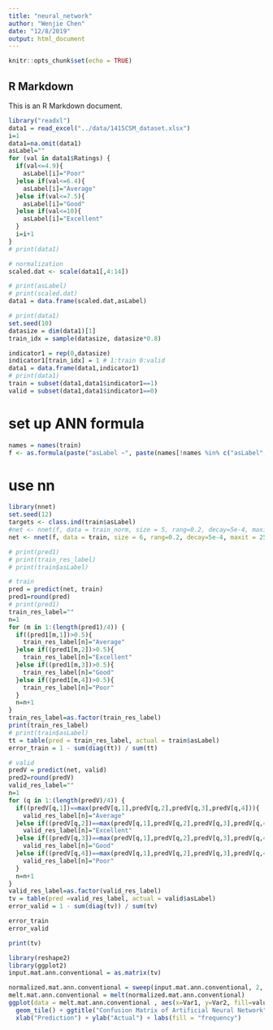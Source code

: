 ```yaml
---
title: "neural_network"
author: "Wenjie Chen"
date: "12/8/2019"
output: html_document
---
```


```r
knitr::opts_chunk$set(echo = TRUE)
```

## R Markdown

This is an R Markdown document. 

```r
library("readxl")
data1 = read_excel("../data/1415CSM_dataset.xlsx")
i=1
data1=na.omit(data1)
asLabel=""
for (val in data1$Ratings) {
  if(val<=4.9){
    asLabel[i]="Poor"
  }else if(val<=6.4){
    asLabel[i]="Average"
  }else if(val<=7.5){
    asLabel[i]="Good"
  }else if(val<=10){
    asLabel[i]="Excellent"
  }
  i=i+1
}
# print(data1)

# normalization
scaled.dat <- scale(data1[,4:14])

# print(asLabel)
# print(scaled.dat)
data1 = data.frame(scaled.dat,asLabel)

# print(data1)
set.seed(10)
datasize = dim(data1)[1]
train_idx = sample(datasize, datasize*0.8)

indicator1 = rep(0,datasize)
indicator1[train_idx] = 1 # 1:train 0:valid
data1 = data.frame(data1,indicator1)
# print(data1)
train = subset(data1,data1$indicator1==1)
valid = subset(data1,data1$indicator1==0)
```
# set up ANN formula
```r
names = names(train)
f <- as.formula(paste("asLabel ~", paste(names[!names %in% c("asLabel","indicator1")], collapse = " + ")))
```

# use nn
```r
library(nnet)
set.seed(12)
targets <- class.ind(train$asLabel)
#net <- nnet(f, data = train_norm, size = 5, rang=0.2, decay=5e-4, maxit = 200)
net <- nnet(f, data = train, size = 6, rang=0.2, decay=5e-4, maxit = 250,skip=1)
```
```r
# print(pred1)
# print(train_res_label)
# print(train$asLabel)
```



```r
# train
pred = predict(net, train)
pred1=round(pred)
# print(pred1)
train_res_label=""
n=1
for (m in 1:(length(pred1)/4)) {
  if((pred1[m,1])>0.5){
    train_res_label[n]="Average"
  }else if((pred1[m,2])>0.5){
    train_res_label[n]="Excellent"
  }else if((pred1[m,3])>0.5){
    train_res_label[n]="Good"
  }else if((pred1[m,4])>0.5){
    train_res_label[n]="Poor"
  }
  n=n+1
}
train_res_label=as.factor(train_res_label)
print(train_res_label)
# print(train$asLabel)
tt = table(pred = train_res_label, actual = train$asLabel)
error_train = 1 - sum(diag(tt)) / sum(tt)

# valid
predV = predict(net, valid)
pred2=round(predV)
valid_res_label=""
n=1
for (q in 1:(length(predV)/4)) {
  if((predV[q,1])==max(predV[q,1],predV[q,2],predV[q,3],predV[q,4])){
    valid_res_label[n]="Average"
  }else if((predV[q,2])==max(predV[q,1],predV[q,2],predV[q,3],predV[q,4])){
    valid_res_label[n]="Excellent"
  }else if((predV[q,3])==max(predV[q,1],predV[q,2],predV[q,3],predV[q,4])){
    valid_res_label[n]="Good"
  }else if((predV[q,4])==max(predV[q,1],predV[q,2],predV[q,3],predV[q,4])){
    valid_res_label[n]="Poor"
  }
  n=n+1
}
valid_res_label=as.factor(valid_res_label)
tv = table(pred =valid_res_label, actual = valid$asLabel)
error_valid = 1 - sum(diag(tv)) / sum(tv)

error_train
error_valid
```


```r
print(tv)
```
```r
library(reshape2)
library(ggplot2)
input.mat.ann.conventional = as.matrix(tv)

normalized.mat.ann.conventional = sweep(input.mat.ann.conventional, 2, colSums(input.mat.ann.conventional), "/" )
melt.mat.ann.conventional = melt(normalized.mat.ann.conventional)
ggplot(data = melt.mat.ann.conventional , aes(x=Var1, y=Var2, fill=value)) + 
  geom_tile() + ggtitle("Confusion Matrix of Artificial Neural Network") +
  xlab("Prediction") + ylab("Actual") + labs(fill = "frequency")
```












